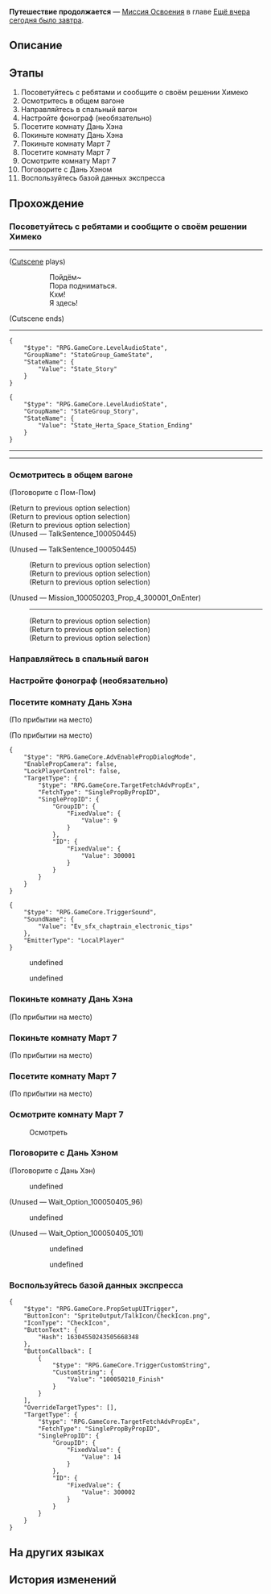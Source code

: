 {{Дополнить|Диалоги.}}
{{Миссия Инфобокс
|id              = 1000502
|Название        = 
|Изображение     = Миссия Освоения Путешествие продолжается.png
|Тип             = Миссия Освоения
|События         = 
|Глава           = Ещё вчера сегодня было завтра
|Условия         = Завершена [[Миссия Освоения]] ''[[Путешествие продолжается]]''
|Персонажи       = Дань Хэн; Первопроходец; Пом-Пом
|СтартЛокация    = Общий вагон
|Мир             = Звёздный экспресс
|Локации         = Общий вагон
|Предыдущая      = 
|Следующая       = Дрейф среди звёзд
|Награды         = Опыт Освоения*200; Встречи в путешествиях*4; Кредиты*10 000
}}
'''Путешествие продолжается''' — [[Миссия Освоения]] в главе [[Ещё вчера сегодня было завтра]].

==Описание==
{{Описание|<!--официальное описание из Перекрёстка судеб-->}}

==Этапы==
# Посоветуйтесь с ребятами и сообщите о своём решении Химеко
# Осмотритесь в общем вагоне
# Направляйтесь в спальный вагон
# Настройте фонограф (необязательно)
# Посетите комнату Дань Хэна
# Покиньте комнату Дань Хэна
# Покиньте комнату Март 7
# Посетите комнату Март 7
# Осмотрите комнату Март 7
# Поговорите с Дань Хэном
# Воспользуйтесь базой данных экспресса

==Прохождение==
{{Дополнить}}


===Посоветуйтесь с ребятами и сообщите о своём решении Химеко===
{{Диалог Начало}}
----
;([[#Gallery|Cutscene]] plays)
::Пойдём~
::Пора подниматься.
::Кхм!
::Я здесь!
;(Cutscene ends)
----
<pre>{
	"$type": "RPG.GameCore.LevelAudioState",
	"GroupName": "StateGroup_GameState",
	"StateName": {
		"Value": "State_Story"
	}
}</pre>
<pre>{
	"$type": "RPG.GameCore.LevelAudioState",
	"GroupName": "StateGroup_Story",
	"StateName": {
		"Value": "State_Herta_Space_Station_Ending"
	}
}</pre>
----
<!--Unknown TalkSentence: 100050201-->
<!--Unknown TalkSentence: 100050202-->
<!--Unknown TalkSentence: 100050203-->
<!--Unknown TalkSentence: 100050204-->
<!--Unknown TalkSentence: 100050205-->
----
{{Диалог Конец}}

===Осмотритесь в общем вагоне===
{{Описание миссии|локация=Общий вагон|Вы поднялись на борт удивительного Звёздного экспресса, пришло время познакомиться с его оборудованием и пассажирами! Отныне это будет ваш дом.}}
{{Диалог Начало}}

;(Поговорите с Пом-Пом)
<!--Unknown TalkSentence: 100050430-->
;(Return to previous option selection)
;(Return to previous option selection)
;(Return to previous option selection)
;(Unused &mdash; TalkSentence_100050445)
<!--Unknown TalkSentence: 100050445-->
:<!--Unknown TalkSentence: 100050446-->
:<!--Unknown TalkSentence: 100050447-->

;(Unused &mdash; TalkSentence_100050445)
<!--Unknown TalkSentence: 100050445-->
:<!--Unknown TalkSentence: 100050446-->
:<!--Unknown TalkSentence: 100050447-->
:;(Return to previous option selection)
:;(Return to previous option selection)
:;(Return to previous option selection)

;(Unused &mdash; Mission_100050203_Prop_4_300001_OnEnter)
:----
:<!--Unknown TalkSentence: 100050464-->
:<!--Unknown TalkSentence: 100050465-->
:;(Return to previous option selection)
:;(Return to previous option selection)
:;(Return to previous option selection)
{{Диалог Конец}}

===Направляйтесь в спальный вагон===
{{Диалог Начало}}
{{Диалог Конец}}

===Настройте фонограф (необязательно)===
{{Диалог Начало}}
{{Диалог Конец}}

===Посетите комнату Дань Хэна===
{{Диалог Начало}}
;(По прибытии на место)

;(По прибытии на место)
<pre>{
	"$type": "RPG.GameCore.AdvEnablePropDialogMode",
	"EnablePropCamera": false,
	"LockPlayerControl": false,
	"TargetType": {
		"$type": "RPG.GameCore.TargetFetchAdvPropEx",
		"FetchType": "SinglePropByPropID",
		"SinglePropID": {
			"GroupID": {
				"FixedValue": {
					"Value": 9
				}
			},
			"ID": {
				"FixedValue": {
					"Value": 300001
				}
			}
		}
	}
}</pre>
<pre>{
	"$type": "RPG.GameCore.TriggerSound",
	"SoundName": {
		"Value": "Ev_sfx_chaptrain_electronic_tips"
	},
	"EmitterType": "LocalPlayer"
}</pre>
<!--Unknown TalkSentence: 100050501-->
<!--Unknown TalkSentence: 100050502-->
:{{Диалог|Стрелка}} undefined
:{{Диалог|Стрелка}} undefined
<!--Unknown TalkSentence: 100050504-->
:<!--0.1-second delay-->
{{Диалог Конец}}

===Покиньте комнату Дань Хэна===
{{Диалог Начало}}
;(По прибытии на место)
{{Диалог Конец}}

===Покиньте комнату Март 7===
{{Диалог Начало}}
;(По прибытии на место)
{{Диалог Конец}}

===Посетите комнату Март 7===
{{Диалог Начало}}
;(По прибытии на место)
{{Диалог Конец}}

===Осмотрите комнату Март 7===
{{Диалог Начало}}

:{{Диалог|Изучение}} Осмотреть
<!--Unknown TalkSentence: 100050568-->
:<!--3-second delay-->
<!--Unknown TalkSentence: 100050466-->
<!--Unknown TalkSentence: 100050467-->
{{Диалог Конец}}

===Поговорите с Дань Хэном===
{{Диалог Начало}}

;(Поговорите с Дань Хэн)
<!--Unknown TalkSentence: 100050510-->
:{{Диалог|Стрелка}} undefined
<!--Unknown TalkSentence: 100050512-->
<!--Unknown TalkSentence: 100050523-->
<!--Unknown TalkSentence: 100050524-->
<!--Unknown TalkSentence: 100050525-->
;(Unused &mdash; Wait_Option_100050405_96)
:{{Диалог|Стрелка}} undefined
:<!--Unknown TalkSentence: 100050514-->
:<!--Unknown TalkSentence: 100050515-->
:<!--Unknown TalkSentence: 100050521-->
:<!--Unknown TalkSentence: 100050523-->
:<!--Unknown TalkSentence: 100050524-->
:<!--Unknown TalkSentence: 100050525-->

;(Unused &mdash; Wait_Option_100050405_101)
::{{Диалог|Стрелка}} undefined
::{{Диалог|Стрелка}} undefined
<!--Unknown TalkSentence: 100050517-->
:<!--Unknown TalkSentence: 100050518-->
:<!--Unknown TalkSentence: 100050523-->
:<!--Unknown TalkSentence: 100050524-->
:<!--Unknown TalkSentence: 100050525-->
{{Диалог Конец}}

===Воспользуйтесь базой данных экспресса===
{{Диалог Начало}}
:<!--0.5-second delay-->
<pre>{
	"$type": "RPG.GameCore.PropSetupUITrigger",
	"ButtonIcon": "SpriteOutput/TalkIcon/CheckIcon.png",
	"IconType": "CheckIcon",
	"ButtonText": {
		"Hash": 16304550243505668348
	},
	"ButtonCallback": [
		{
			"$type": "RPG.GameCore.TriggerCustomString",
			"CustomString": {
				"Value": "100050210_Finish"
			}
		}
	],
	"OverrideTargetTypes": [],
	"TargetType": {
		"$type": "RPG.GameCore.TargetFetchAdvPropEx",
		"FetchType": "SinglePropByPropID",
		"SinglePropID": {
			"GroupID": {
				"FixedValue": {
					"Value": 14
				}
			},
			"ID": {
				"FixedValue": {
					"Value": 300002
				}
			}
		}
	}
}</pre>
{{Диалог Конец}}

==На других языках==
{{На других языках
|en   = The Voyage Continues
|zhs  = 旅途正在继续
|zht  = 旅途正在繼續
|ja   = 旅は続く
|ko   = 계속되는 여정
|es   = La travesía continúa
|fr   = Le voyage continue
|ru   = Путешествие продолжается
|th   = การเดินทางกำลังดำเนินต่อไป
|vi   = Hành Trình Đang Tiếp Diễn
|de   = Die Reise geht weiter
|id   = Perjalanan Sedang Berlanjut
|pt   = A Viagem Continua
}}

==История изменений==
{{История изменений|2.7}}
